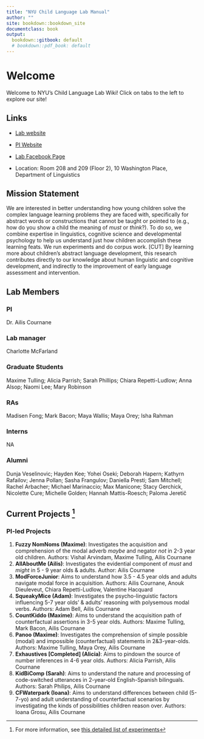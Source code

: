 ```yaml
---
title: "NYU Child Language Lab Manual"
author: ""
site: bookdown::bookdown_site
documentclass: book
output:
  bookdown::gitbook: default
  # bookdown::pdf_book: default
---
```


# Welcome

Welcome to NYU's Child Language Lab Wiki! Click on tabs to the left to explore our site!

## Links {-}

- [Lab website](https://wp.nyu.edu/childlanguagelab/) 

- [PI Website](https://wp.nyu.edu/cournane/) 

- [Lab Facebook Page](https://www.facebook.com/NYUcll/) 

- Location: Room 208 and 209 (Floor 2), 10 Washington Place, Department of Linguistics


## Mission Statement {-}

We are interested in better understanding how young children solve the complex language learning problems they are faced with, specifically for abstract words or constructions that cannot be taught or pointed to (e.g., how do you show a child the meaning of _must_ or _think_?). To do so, we combine expertise in linguistics, cognitive science and developmental psychology to help us understand just how children accomplish these learning feats. We run experiments and do corpus work. [CUT] By learning more about children’s abstract language development, this research contributes directly to our knowledge about human linguistic and cognitive development, and indirectly to the improvement of early language assessment and intervention.

## Lab Members

### PI {-}
Dr. Ailis Cournane

### Lab manager {-}
Charlotte McFarland

### Graduate Students {-} 
Maxime Tulling; Alicia Parrish; Sarah Phillips; Chiara Repetti-Ludlow; Anna Alsop; Naomi Lee; Mary Robinson 

### RAs {-} 
Madisen Fong; Mark Bacon; Maya Wallis; Maya Orey; Isha Rahman  

### Interns {-} 
NA

### Alumni {-}
Dunja Veselinovic; Hayden Kee; Yohei Oseki; Deborah Hapern; Kathyrn Rafailov; Jenna Pollan; Sasha Frangulov; Daniella Presti; Sam Mitchell; Rachel Arbacher; Michael Marinaccio; Max Manicone; Stacy Gerchick, Nicolette Cure; Michelle Golden; Hannah Mattis-Roesch; Paloma Jeretič 

## Current Projects ^[For more information, see [this detailed list of experiments](#expov)]

### PI-led Projects {-}

1. __Fuzzy NomNoms (Maxime)__: Investigates the acquisition and comprehension of the modal adverb *maybe* and negator _not_ in 2-3 year old children. Authors: Vishal Arvindam, Maxime Tulling, Ailis Cournane
1. __AllAboutMe (Ailis)__: Investigates the evidential component of *must* and *might* in 5 - 9 year olds & adults. Author: Ailis Cournane
1. __ModForceJunior__: Aims to understand how 3.5 - 4.5 year olds and adults navigate modal force in acquisition. Authors: Ailis Cournane, Anouk Dieuleveut, Chiara Repetti-Ludlow, Valentine Hacquard
1. __SqueakyMice (Adam)__: Investigates the psycho-linguistic factors influencing 5-7 year olds' & adults' reasoning with polysemous modal verbs. Authors: Adam Bell, Ailis Cournane
1. __CountKiddo (Maxime)__: Aims to understand the acquisition path of counterfactual assertions in 3-5 year olds. Authors: Maxime Tulling, Mark Bacon, Ailis Cournane
1. __Panoo (Maxime)__: Investigates the comprehension of simple possible (modal) and impossible (counterfactual) statements in 2&3-year-olds. Authors: Maxime Tulling, Maya Orey, Ailis Cournane
1. __Exhaustives [Completed] (Alicia)__: Aims to pindown the source of number inferences in 4-6 year olds. Authors: Alicia Parrish, Ailis Cournane
1. __KidBiComp (Sarah)__: Aims to understand the nature and processing of code-switched utterances in 2-year-old English-Spanish bilinguals. Authors: Sarah Philips, Ailis Cournane
1. __CFWaterpark (Ioana)__: Aims to understand differences between child (5-7-yo) and adult understanding of counterfactual scenarios by investigating the kinds of possibilities children reason over. Authors: Ioana Grosu, Ailis Cournane

<!-- If you need PDF output, uncomment bookdown::pdf_book above in YAML. You will need a LaTeX installation, e.g., https://yihui.name/tinytex/ -->

